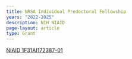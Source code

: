 ```yaml
---
title: NRSA Individual Predoctoral Fellowship
years: "2022-2025"
description: NIH NIAID
page-layout: article
type: Grant
---
```


[NIAID 1F31AI172387-01](https://reporter.nih.gov/search/z9aX9R_0U0iwEF7cbn_q6A/project-details/10537580)
